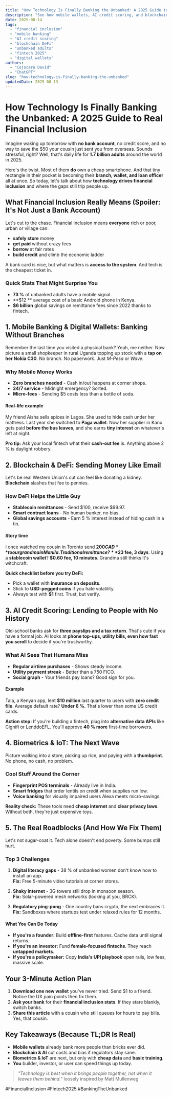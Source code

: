 ```yaml
---
title: "How Technology Is Finally Banking the Unbanked: A 2025 Guide to Real Financial Inclusion"
description: "See how mobile wallets, AI credit scoring, and blockchain are helping 1.7 billion unbanked adults get paid, save, and borrow plus what still needs fixing."
date: 2025-08-14
tags:
  - "financial inclusion"
  - "mobile banking"
  - "AI credit scoring"
  - "blockchain DeFi"
  - "unbanked adults"
  - "fintech 2025"
  - "digital wallets"
authors:
  - "Cojocaru David"
  - "ChatGPT"
slug: "how-technology-is-finally-banking-the-unbanked"
updatedDate: 2025-08-13
---
```


# How Technology Is Finally Banking the Unbanked: A 2025 Guide to Real Financial Inclusion

Imagine waking up tomorrow with **no bank account**, no credit score, and no way to save the $50 your cousin just sent you from overseas. Sounds stressful, right? Well, that's daily life for **1.7 billion adults** around the world in 2025.

Here's the twist. Most of them **do** own a cheap smartphone. And that tiny rectangle in their pocket is becoming their **branch, wallet, and loan officer** all at once. So today, let's talk about how **technology drives financial inclusion** and where the gaps still trip people up.

## What Financial Inclusion Really Means (Spoiler: It's Not Just a Bank Account)

Let's cut to the chase. Financial inclusion means **everyone** rich or poor, urban or village can:

- **safely store** money
- **get paid** without crazy fees
- **borrow** at fair rates
- **build credit** and climb the economic ladder

A bank card is nice, but what matters is **access to the system**. And tech is the cheapest ticket in.

### Quick Stats That Might Surprise You

- **73 %** of unbanked adults have a mobile signal.  
- **$12 ** average cost of a basic Android phone in Kenya.  
- **$6 billion** global savings on remittance fees since 2022 thanks to fintech.  

## 1. Mobile Banking & Digital Wallets: Banking Without Branches

Remember the last time you visited a physical bank? Yeah, me neither. Now picture a small shopkeeper in rural Uganda topping up stock with a **tap on her Nokia C30**. No branch. No paperwork. Just *M-Pesa* or *Wave*.

### Why Mobile Money Works

- **Zero branches needed** - Cash in/out happens at corner shops.
- **24/7 service** - Midnight emergency? Sorted.
- **Micro-fees** - Sending $5 costs less than a bottle of soda.

#### Real-life example
My friend Aisha sells spices in Lagos. She used to hide cash under her mattress. Last year she switched to **Paga wallet**. Now her supplier in Kano gets paid **before the bus leaves**, and she earns **tiny interest** on whatever's left at night.

**Pro tip:** Ask your local fintech what their **cash-out fee** is. Anything above 2 % is daylight robbery.

## 2. Blockchain & DeFi: Sending Money Like Email

Let's be real Western Union's cut can feel like donating a kidney. **Blockchain** slashes that fee to pennies.

### How DeFi Helps the Little Guy

- **Stablecoin remittances** - Send $100, receive $99.97.
- **Smart contract loans** - No human banker, no bias.
- **Global savings accounts** - Earn 5 % interest instead of hiding cash in a tin.

#### Story time
I once watched my cousin in Toronto send **$200 CAD** to our grandma in Manila. Traditional remittance? **$23 fee, 3 days**. Using a **stablecoin wallet**? **$0.60 fee, 10 minutes**. Grandma still thinks it's witchcraft.

**Quick checklist before you try DeFi:**

- Pick a wallet with **insurance on deposits**.
- Stick to **USD-pegged coins** if you hate volatility.
- Always test with **$1** first. Trust, but verify.

## 3. AI Credit Scoring: Lending to People with No History

Old-school banks ask for **three payslips and a tax return**. That's cute if you have a formal job. AI looks at **phone top-ups, utility bills, even how fast you scroll** to decide if you're trustworthy.

### What AI Sees That Humans Miss

- **Regular airtime purchases** - Shows steady income.
- **Utility payment streak** - Better than a 750 FICO.
- **Social graph** - Your friends pay loans? Good sign for you.

#### Example
Tala, a Kenyan app, lent **$10 million** last quarter to users with **zero credit file**. Average default rate? **Under 6 %**. That's lower than some US credit cards.

**Action step:** If you're building a fintech, plug into **alternative data APIs** like Cignifi or LenddoEFL. You'll approve **40 % more** first-time borrowers.

## 4. Biometrics & IoT: The Next Wave

Picture walking into a store, picking up rice, and paying with a **thumbprint**. No phone, no cash, no problem.

### Cool Stuff Around the Corner

- **Fingerprint POS terminals** - Already live in India.
- **Smart fridges** that order lentils on credit when supplies run low.
- **Voice banking** for visually impaired users Alexa meets micro-savings.

**Reality check:** These tools need **cheap internet** and **clear privacy laws**. Without both, they're just expensive toys.

## 5. The Real Roadblocks (And How We Fix Them)

Let's not sugar-coat it. Tech alone doesn't end poverty. Some bumps still hurt.

### Top 3 Challenges

1. **Digital literacy gaps** - 38 % of unbanked women don't know how to install an app.  
   **Fix:** Free 5-minute video tutorials at corner stores.

2. **Shaky internet** - 3G towers still drop in monsoon season.  
   **Fix:** Solar-powered mesh networks (looking at you, BRCK).

3. **Regulatory ping-pong** - One country bans crypto, the next embraces it.  
   **Fix:** Sandboxes where startups test under relaxed rules for 12 months.

#### What You Can Do Today

- **If you're a founder:** Build **offline-first** features. Cache data until signal returns.
- **If you're an investor:** Fund **female-focused fintechs**. They reach **untapped markets**.
- **If you're a policymaker:** Copy **India's UPI playbook** open rails, low fees, massive scale.

## Your 3-Minute Action Plan

1. **Download one new wallet** you've never tried. Send $1 to a friend. Notice the UX pain points then fix them.
2. **Ask your bank** for their **financial inclusion stats**. If they stare blankly, switch banks.
3. **Share this article** with a cousin who still queues for hours to pay bills. Yes, that cousin.

## Key Takeaways (Because TL;DR Is Real)

- **Mobile wallets** already bank more people than bricks ever did.  
- **Blockchain & AI** cut costs and bias if regulators stay sane.  
- **Biometrics & IoT** are next, but only with **cheap data** and **basic training**.  
- **You** builder, investor, or user can speed things up today.

> _"Technology is best when it brings people together, not when it leaves them behind."_   loosely inspired by Matt Mullenweg

#FinancialInclusion #Fintech2025 #BankingTheUnbanked
